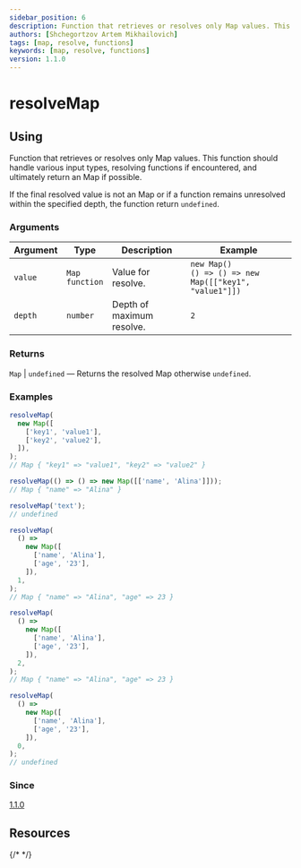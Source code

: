 ```yaml
---
sidebar_position: 6
description: Function that retrieves or resolves only Map values. This function should handle various input types, resolving functions if encountered, and ultimately return an Map if possible.
authors: [Shchegortzov Artem Mikhailovich]
tags: [map, resolve, functions]
keywords: [map, resolve, functions]
version: 1.1.0
---
```



# resolveMap

## Using

Function that retrieves or resolves only Map values.
This function should handle various input types, resolving functions if encountered, and ultimately return an Map if possible.

If the final resolved value is not an Map or if a function remains unresolved within the specified depth, the function return `undefined`.

### Arguments

| Argument | Type                    | Description               | Example                                                        |
| -------- | ----------------------- | ------------------------- | -------------------------------------------------------------- |
| `value`  | `Map` <br /> `function` | Value for resolve.        | `new Map()` <br /> `() => () => new Map([["key1", "value1"]])` |
| `depth`  | `number`                | Depth of maximum resolve. | `2`                                                            |

### Returns

`Map` | `undefined` — Returns the resolved Map otherwise `undefined`.

### Examples

```js
resolveMap(
  new Map([
    ['key1', 'value1'],
    ['key2', 'value2'],
  ]),
);
// Map { "key1" => "value1", "key2" => "value2" }

resolveMap(() => () => new Map([['name', 'Alina']]));
// Map { "name" => "Alina" }

resolveMap('text');
// undefined

resolveMap(
  () =>
    new Map([
      ['name', 'Alina'],
      ['age', '23'],
    ]),
  1,
);
// Map { "name" => "Alina", "age" => 23 }

resolveMap(
  () =>
    new Map([
      ['name', 'Alina'],
      ['age', '23'],
    ]),
  2,
);
// Map { "name" => "Alina", "age" => 23 }

resolveMap(
  () =>
    new Map([
      ['name', 'Alina'],
      ['age', '23'],
    ]),
  0,
);
// undefined
```

### Since

[1.1.0](https://www.npmjs.com/package/shegit/v/1.1.0)

## Resources

<div style={{ display: 'flex', gap: 20 }}>
  <GitHubResourceButton link="https://github.com/or-temka/shegit/tree/v1.1.0/src/functions/operation/resolveMap" />
  {/* <CodeSandboxResourceButton link="https://codesandbox.io/p/sandbox/rgbarraytoobj-rppnwn" /> */}
</div>
